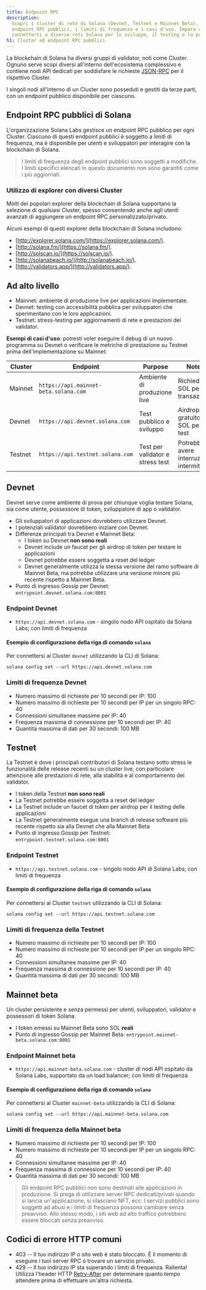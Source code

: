 ```yaml
---
title: Endpoint RPC
description:
  Scopri i cluster di rete di Solana (Devnet, Testnet e Mainnet Beta), i loro
  endpoint RPC pubblici, i limiti di frequenza e i casi d'uso. Impara come
  connetterti a diverse reti Solana per lo sviluppo, il testing e la produzione.
h1: Cluster ed endpoint RPC pubblici
---
```


La blockchain di Solana ha diversi gruppi di validator, noti come Cluster.
Ognuno serve scopi diversi all'interno dell'ecosistema complessivo e contiene
nodi API dedicati per soddisfare le richieste [JSON-RPC](/docs/rpc/) per il
rispettivo Cluster.

I singoli nodi all'interno di un Cluster sono posseduti e gestiti da terze
parti, con un endpoint pubblico disponibile per ciascuno.

## Endpoint RPC pubblici di Solana

L'organizzazione Solana Labs gestisce un endpoint RPC pubblico per ogni Cluster.
Ciascuno di questi endpoint pubblici è soggetto a limiti di frequenza, ma è
disponibile per utenti e sviluppatori per interagire con la blockchain di
Solana.

> I limiti di frequenza degli endpoint pubblici sono soggetti a modifiche. I
> limiti specifici elencati in questo documento non sono garantiti come i più
> aggiornati.

### Utilizzo di explorer con diversi Cluster

Molti dei popolari explorer della blockchain di Solana supportano la selezione
di qualsiasi Cluster, spesso consentendo anche agli utenti avanzati di
aggiungere un endpoint RPC personalizzato/privato.

Alcuni esempi di questi explorer della blockchain di Solana includono:

- [http://explorer.solana.com/](https://explorer.solana.com/).
- [http://solana.fm/](https://solana.fm/).
- [http://solscan.io/](https://solscan.io/).
- [http://solanabeach.io/](http://solanabeach.io/).
- [http://validators.app/](http://validators.app/).

## Ad alto livello

- Mainnet: ambiente di produzione live per applicazioni implementate.
- Devnet: testing con accessibilità pubblica per sviluppatori che sperimentano
  con le loro applicazioni.
- Testnet: stress-testing per aggiornamenti di rete e prestazioni dei validator.

**Esempi di casi d'uso**: potresti voler eseguire il debug di un nuovo programma
su Devnet o verificare le metriche di prestazione su Testnet prima
dell'implementazione su Mainnet.

| **Cluster** | **Endpoint**                          | **Purpose**                      | **Notes**                                 |
| ----------- | ------------------------------------- | -------------------------------- | ----------------------------------------- |
| Mainnet     | `https://api.mainnet-beta.solana.com` | Ambiente di produzione live      | Richiede SOL per le transazioni           |
| Devnet      | `https://api.devnet.solana.com`       | Test pubblico e sviluppo         | Airdrop gratuito di SOL per i test        |
| Testnet     | `https://api.testnet.solana.com`      | Test per validator e stress test | Potrebbe avere interruzioni intermittenti |

## Devnet

Devnet serve come ambiente di prova per chiunque voglia testare Solana, sia come
utente, possessore di token, sviluppatore di app o validator.

- Gli sviluppatori di applicazioni dovrebbero utilizzare Devnet.
- I potenziali validator dovrebbero iniziare con Devnet.
- Differenze principali tra Devnet e Mainnet Beta:
  - I token su Devnet **non sono reali**
  - Devnet include un faucet per gli airdrop di token per testare le
    applicazioni
  - Devnet potrebbe essere soggetta a reset del ledger
  - Devnet generalmente utilizza la stessa versione del ramo software di Mainnet
    Beta, ma potrebbe utilizzare una versione minore più recente rispetto a
    Mainnet Beta.
- Punto di ingresso Gossip per Devnet: `entrypoint.devnet.solana.com:8001`

### Endpoint Devnet

- `https://api.devnet.solana.com` - singolo nodo API ospitato da Solana Labs;
  con limiti di frequenza

#### Esempio di configurazione della riga di comando `solana`

Per connettersi al Cluster `devnet` utilizzando la CLI di Solana:

```shell
solana config set --url https://api.devnet.solana.com
```

### Limiti di frequenza Devnet

- Numero massimo di richieste per 10 secondi per IP: 100
- Numero massimo di richieste per 10 secondi per IP per un singolo RPC: 40
- Connessioni simultanee massime per IP: 40
- Frequenza massima di connessione per 10 secondi per IP: 40
- Quantità massima di dati per 30 secondi: 100 MB

## Testnet

La Testnet è dove i principali contributori di Solana testano sotto stress le
funzionalità delle release recenti su un cluster live, con particolare
attenzione alle prestazioni di rete, alla stabilità e al comportamento dei
validator.

- I token della Testnet **non sono reali**
- La Testnet potrebbe essere soggetta a reset del ledger
- La Testnet include un faucet di token per airdrop per il testing delle
  applicazioni
- La Testnet generalmente esegue una branch di release software più recente
  rispetto sia alla Devnet che alla Mainnet Beta
- Punto di ingresso Gossip per Testnet: `entrypoint.testnet.solana.com:8001`

### Endpoint Testnet

- `https://api.testnet.solana.com` - singolo nodo API di Solana Labs; con limiti
  di frequenza

#### Esempio di configurazione della riga di comando `solana`

Per connettersi al Cluster `testnet` utilizzando la CLI di Solana:

```shell
solana config set --url https://api.testnet.solana.com
```

### Limiti di frequenza della Testnet

- Numero massimo di richieste per 10 secondi per IP: 100
- Numero massimo di richieste per 10 secondi per IP per un singolo RPC: 40
- Connessioni simultanee massime per IP: 40
- Frequenza massima di connessione per 10 secondi per IP: 40
- Quantità massima di dati per 30 secondi: 100 MB

## Mainnet beta

Un cluster persistente e senza permessi per utenti, sviluppatori, validator e
possessori di token Solana.

- I token emessi su Mainnet Beta sono SOL **reali**
- Punto di ingresso Gossip per Mainnet Beta:
  `entrypoint.mainnet-beta.solana.com:8001`

### Endpoint Mainnet beta

- `https://api.mainnet-beta.solana.com` - cluster di nodi API ospitato da Solana
  Labs, supportato da un load balancer; con limiti di frequenza

#### Esempio di configurazione della riga di comando `solana`

Per connettersi al Cluster `mainnet-beta` utilizzando la CLI di Solana:

```shell
solana config set --url https://api.mainnet-beta.solana.com
```

### Limiti di frequenza della Mainnet beta

- Numero massimo di richieste per 10 secondi per IP: 100
- Numero massimo di richieste per 10 secondi per IP per un singolo RPC: 40
- Connessioni simultanee massime per IP: 40
- Frequenza massima di connessione per 10 secondi per IP: 40
- Quantità massima di dati per 30 secondi: 100 MB

> Gli endpoint RPC pubblici non sono destinati alle applicazioni in produzione.
> Si prega di utilizzare server RPC dedicati/privati quando si lancia
> un'applicazione, si rilasciano NFT, ecc. I servizi pubblici sono soggetti ad
> abusi e i limiti di frequenza possono cambiare senza preavviso. Allo stesso
> modo, i siti web ad alto traffico potrebbero essere bloccati senza preavviso.

## Codici di errore HTTP comuni

- 403 -- Il tuo indirizzo IP o sito web è stato bloccato. È il momento di
  eseguire i tuoi server RPC o trovare un servizio privato.
- 429 -- Il tuo indirizzo IP sta superando i limiti di frequenza. Rallenta!
  Utilizza l'header HTTP
  [Retry-After](https://developer.mozilla.org/en-US/docs/Web/HTTP/Headers/Retry-After)
  per determinare quanto tempo attendere prima di effettuare un'altra richiesta.
